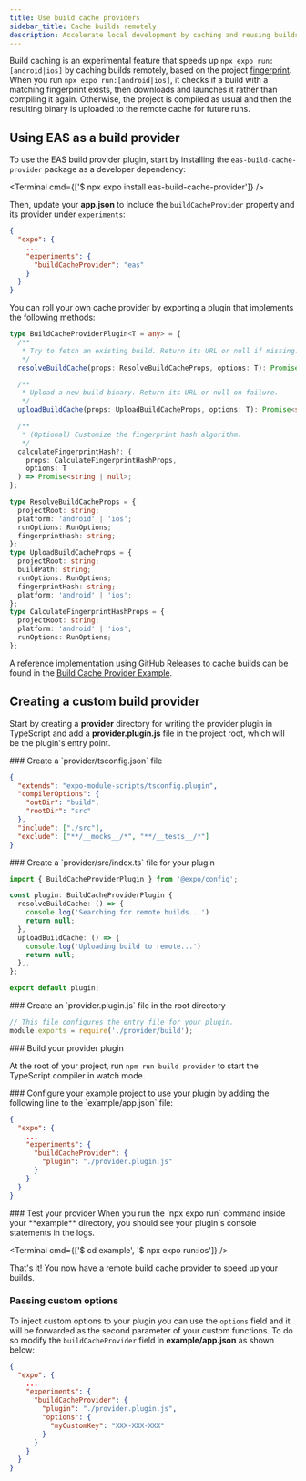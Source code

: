 ```yaml
---
title: Use build cache providers
sidebar_title: Cache builds remotely
description: Accelerate local development by caching and reusing builds from a provider.
---
```



Build caching is an experimental feature that speeds up `npx expo run:[android|ios]` by caching builds remotely, based on the project [fingerprint](/versions/latest/sdk/fingerprint/).
When you run `npx expo run:[android|ios]`, it checks if a build with a matching fingerprint exists, then downloads and launches it rather than compiling it again. Otherwise, the project is compiled as usual and then the resulting binary is uploaded to the remote cache for future runs.

## Using EAS as a build provider

To use the EAS build provider plugin, start by installing the `eas-build-cache-provider` package as a developer dependency:

<Terminal cmd={['$ npx expo install eas-build-cache-provider']} />

Then, update your **app.json** to include the `buildCacheProvider` property and its provider under `experiments`:

```json app.json
{
  "expo": {
    ...
    "experiments": {
      "buildCacheProvider": "eas"
    }
  }
}
```

You can roll your own cache provider by exporting a plugin that implements the following methods:

```ts
type BuildCacheProviderPlugin<T = any> = {
  /**
   * Try to fetch an existing build. Return its URL or null if missing.
   */
  resolveBuildCache(props: ResolveBuildCacheProps, options: T): Promise<string | null>;

  /**
   * Upload a new build binary. Return its URL or null on failure.
   */
  uploadBuildCache(props: UploadBuildCacheProps, options: T): Promise<string | null>;

  /**
   * (Optional) Customize the fingerprint hash algorithm.
   */
  calculateFingerprintHash?: (
    props: CalculateFingerprintHashProps,
    options: T
  ) => Promise<string | null>;
};

type ResolveBuildCacheProps = {
  projectRoot: string;
  platform: 'android' | 'ios';
  runOptions: RunOptions;
  fingerprintHash: string;
};
type UploadBuildCacheProps = {
  projectRoot: string;
  buildPath: string;
  runOptions: RunOptions;
  fingerprintHash: string;
  platform: 'android' | 'ios';
};
type CalculateFingerprintHashProps = {
  projectRoot: string;
  platform: 'android' | 'ios';
  runOptions: RunOptions;
};
```

A reference implementation using GitHub Releases to cache builds can be found in the [Build Cache Provider Example](https://github.com/expo/examples/tree/master/with-github-remote-build-cache-provider).

## Creating a custom build provider

Start by creating a **provider** directory for writing the provider plugin in TypeScript and add a **provider.plugin.js** file in the project root, which will be the plugin's entry point.

<Step label="1">
### Create a `provider/tsconfig.json` file

```json provider/tsconfig.json
{
  "extends": "expo-module-scripts/tsconfig.plugin",
  "compilerOptions": {
    "outDir": "build",
    "rootDir": "src"
  },
  "include": ["./src"],
  "exclude": ["**/__mocks__/*", "**/__tests__/*"]
}
```

</Step>

<Step label="2">
### Create a `provider/src/index.ts` file for your plugin

```ts provider/src/index.ts
import { BuildCacheProviderPlugin } from '@expo/config';

const plugin: BuildCacheProviderPlugin {
  resolveBuildCache: () => {
    console.log('Searching for remote builds...')
    return null;
  },
  uploadBuildCache: () => {
    console.log('Uploading build to remote...')
    return null;
  },,
};

export default plugin;
```

</Step>

<Step label="3">
### Create an `provider.plugin.js` file in the root directory

```js provider.plugin.js
// This file configures the entry file for your plugin.
module.exports = require('./provider/build');
```

</Step>

<Step label="4">
### Build your provider plugin

At the root of your project, run `npm run build provider` to start the TypeScript compiler in watch mode.

</Step>

<Step label="5">
### Configure your example project to use your plugin by adding the following line to the `example/app.json` file:

```json example/app.json
{
  "expo": {
    ...
    "experiments": {
      "buildCacheProvider": {
        "plugin": "./provider.plugin.js"
      }
    }
  }
}
```

</Step>

<Step label="6">
### Test your provider
When you run the `npx expo run` command inside your **example** directory, you should see your plugin's console statements in the logs.

<Terminal cmd={['$ cd example', '$ npx expo run:ios']} />

That's it! You now have a remote build cache provider to speed up your builds.

</Step>

### Passing custom options

To inject custom options to your plugin you can use the `options` field and it will be forwarded as the second parameter of your custom functions. To do so modify the `buildCacheProvider` field in **example/app.json** as shown below:

```json example/app.json
{
  "expo": {
    ...
    "experiments": {
      "buildCacheProvider": {
        "plugin": "./provider.plugin.js",
        "options": {
          "myCustomKey": "XXX-XXX-XXX"
        }
      }
    }
  }
}
```
